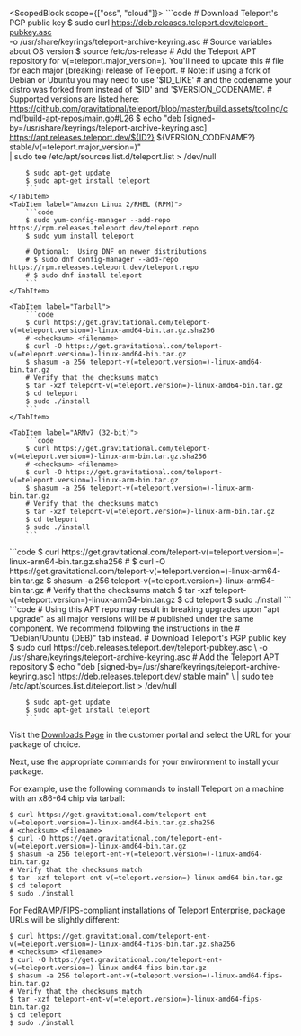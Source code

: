 <ScopedBlock scope={["oss", "cloud"]}>
<Tabs>
    <TabItem label="Debian/Ubuntu (DEB)">
        ```code
        # Download Teleport's PGP public key
        $ sudo curl https://deb.releases.teleport.dev/teleport-pubkey.asc \
          -o /usr/share/keyrings/teleport-archive-keyring.asc
        # Source variables about OS version
        $ source /etc/os-release
        # Add the Teleport APT repository for v(=teleport.major_version=). You'll need to update this
        # file for each major (breaking) release of Teleport.
        # Note: if using a fork of Debian or Ubuntu you may need to use '$ID_LIKE'
        # and the codename your distro was forked from instead of '$ID' and '$VERSION_CODENAME'.
        # Supported versions are listed here: https://github.com/gravitational/teleport/blob/master/build.assets/tooling/cmd/build-apt-repos/main.go#L26
        $ echo "deb [signed-by=/usr/share/keyrings/teleport-archive-keyring.asc] \
          https://apt.releases.teleport.dev/${ID?} ${VERSION_CODENAME?} stable/v(=teleport.major_version=)" \
        | sudo tee /etc/apt/sources.list.d/teleport.list > /dev/null

        $ sudo apt-get update
        $ sudo apt-get install teleport
        ```
    </TabItem>
    <TabItem label="Amazon Linux 2/RHEL (RPM)">
        ```code
        $ sudo yum-config-manager --add-repo https://rpm.releases.teleport.dev/teleport.repo
        $ sudo yum install teleport

        # Optional:  Using DNF on newer distributions
        # $ sudo dnf config-manager --add-repo https://rpm.releases.teleport.dev/teleport.repo
        # $ sudo dnf install teleport
        ```
    </TabItem>

    <TabItem label="Tarball">
        ```code
        $ curl https://get.gravitational.com/teleport-v(=teleport.version=)-linux-amd64-bin.tar.gz.sha256
        # <checksum> <filename>
        $ curl -O https://get.gravitational.com/teleport-v(=teleport.version=)-linux-amd64-bin.tar.gz
        $ shasum -a 256 teleport-v(=teleport.version=)-linux-amd64-bin.tar.gz
        # Verify that the checksums match
        $ tar -xzf teleport-v(=teleport.version=)-linux-amd64-bin.tar.gz
        $ cd teleport
        $ sudo ./install
        ```
    </TabItem>

    <TabItem label="ARMv7 (32-bit)">
        ```code
        $ curl https://get.gravitational.com/teleport-v(=teleport.version=)-linux-arm-bin.tar.gz.sha256
        # <checksum> <filename>
        $ curl -O https://get.gravitational.com/teleport-v(=teleport.version=)-linux-arm-bin.tar.gz
        $ shasum -a 256 teleport-v(=teleport.version=)-linux-arm-bin.tar.gz
        # Verify that the checksums match
        $ tar -xzf teleport-v(=teleport.version=)-linux-arm-bin.tar.gz
        $ cd teleport
        $ sudo ./install
        ```
  </TabItem>

  <TabItem label="ARM64/ARMv8 (64-bit)">
        ```code
        $ curl https://get.gravitational.com/teleport-v(=teleport.version=)-linux-arm64-bin.tar.gz.sha256
        # <checksum> <filename>
        $ curl -O https://get.gravitational.com/teleport-v(=teleport.version=)-linux-arm64-bin.tar.gz
        $ shasum -a 256 teleport-v(=teleport.version=)-linux-arm64-bin.tar.gz
        # Verify that the checksums match
        $ tar -xzf teleport-v(=teleport.version=)-linux-arm64-bin.tar.gz
        $ cd teleport
        $ sudo ./install
        ```
  </TabItem>

  <TabItem label="Debian/Ubuntu Legacy (DEB)">
        ```code
        # Using this APT repo may result in breaking upgrades upon "apt upgrade" as all major versions will be
        # published under the same component. We recommend following the instructions in the
        # "Debian/Ubuntu (DEB)" tab instead.
        # Download Teleport's PGP public key
        $ sudo curl https://deb.releases.teleport.dev/teleport-pubkey.asc \
          -o /usr/share/keyrings/teleport-archive-keyring.asc
        # Add the Teleport APT repository
        $ echo "deb [signed-by=/usr/share/keyrings/teleport-archive-keyring.asc] https://deb.releases.teleport.dev/ stable main" \
        | sudo tee /etc/apt/sources.list.d/teleport.list > /dev/null

        $ sudo apt-get update
        $ sudo apt-get install teleport
        ```
  </TabItem>

</Tabs>
</ScopedBlock>
<ScopedBlock scope={["enterprise"]}>

Visit the [Downloads Page](https://dashboard.gravitational.com/web/downloads) in
the customer portal and select the URL for your package of choice.

Next, use the appropriate commands for your environment to install your package.

For example, use the following commands to install Teleport on a machine with an
x86-64 chip via tarball:


```code
$ curl https://get.gravitational.com/teleport-ent-v(=teleport.version=)-linux-amd64-bin.tar.gz.sha256
# <checksum> <filename>
$ curl -O https://get.gravitational.com/teleport-ent-v(=teleport.version=)-linux-amd64-bin.tar.gz
$ shasum -a 256 teleport-ent-v(=teleport.version=)-linux-amd64-bin.tar.gz
# Verify that the checksums match
$ tar -xzf teleport-ent-v(=teleport.version=)-linux-amd64-bin.tar.gz
$ cd teleport
$ sudo ./install
```

For FedRAMP/FIPS-compliant installations of Teleport Enterprise, package URLs
will be slightly different:

```code
$ curl https://get.gravitational.com/teleport-ent-v(=teleport.version=)-linux-amd64-fips-bin.tar.gz.sha256
# <checksum> <filename>
$ curl -O https://get.gravitational.com/teleport-ent-v(=teleport.version=)-linux-amd64-fips-bin.tar.gz
$ shasum -a 256 teleport-ent-v(=teleport.version=)-linux-amd64-fips-bin.tar.gz
# Verify that the checksums match
$ tar -xzf teleport-ent-v(=teleport.version=)-linux-amd64-fips-bin.tar.gz
$ cd teleport
$ sudo ./install
```

</ScopedBlock>
